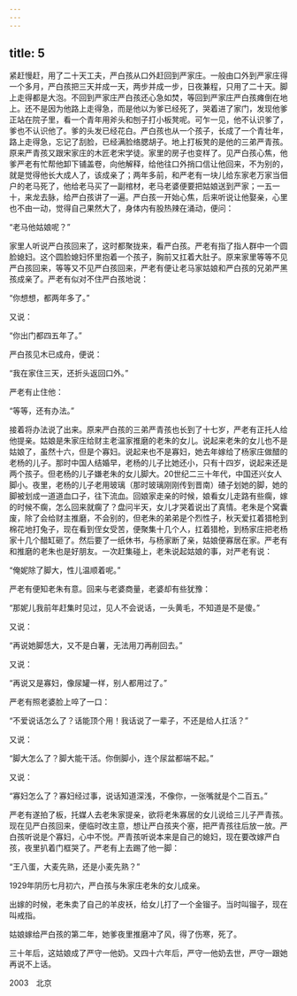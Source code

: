 ```yaml
---
---
---
```

title: 5
---




紧赶慢赶，用了二十天工夫，严白孩从口外赶回到严家庄。一般由口外到严家庄得一个多月，严白孩把三天并成一天，两步并成一步，日夜兼程，只用了二十天。脚上走得都是大泡。不回到严家庄严白孩还心急如焚，等回到严家庄严白孩瘫倒在地上。还不是因为他路上走得急，而是他以为爹已经死了，哭着进了家门，发现他爹正站在院子里，看一个青年用斧头和刨子打小板凳呢。可乍一见，他不认识爹了，爹也不认识他了。爹的头发已经花白。严白孩也从一个孩子，长成了一个青壮年，路上走得急，忘记了刮脸，已经满脸络腮胡子。地上打板凳的是他的三弟严青孩。原来严青孩又跟宋家庄的木匠老宋学徒。家里的房子也变样了。见严白孩心焦，他爹严老有忙帮他卸下铺盖卷，向他解释，给他往口外捎口信让他回来，不为别的，就是觉得他长大成人了，该成亲了；两年多前，和严老有一块儿给东家老万家当佃户的老马死了，他给老马买了一副棺材，老马老婆便要把姑娘送到严家；一五一十，来龙去脉，给严白孩讲了一遍。严白孩一开始心焦，后来听说让他娶亲，心里也不由一动，觉得自己果然大了，身体内有股热辣在涌动，便问：

“老马他姑娘呢？”

家里人听说严白孩回来了，这时都聚拢来，看严白孩。严老有指了指人群中一个圆脸媳妇。这个圆脸媳妇怀里抱着一个孩子，胸前又扛着大肚子。原来家里等等不见严白孩回来，等等又不见严白孩回来，严老有便让老马家姑娘和严白孩的兄弟严黑孩成亲了。严老有似对不住严白孩地说：

“你想想，都两年多了。”

又说：

“你出门都四五年了。”

严白孩见木已成舟，便说：

“我在家住三天，还折头返回口外。”

严老有止住他：

“等等，还有办法。”

接着将办法说了出来。原来严白孩的三弟严青孩也长到了十七岁，严老有正托人给他提亲。姑娘是朱家庄给财主老温家推磨的老朱的女儿。说起来老朱的女儿也不是姑娘了，虽然十六，但是个寡妇。说起来也不是寡妇，她去年嫁给了杨家庄做醋的老杨的儿子。那时中国人结婚早，老杨的儿子比她还小，只有十四岁，说起来还是两个孩子。但老杨的儿子嫌老朱的女儿脚大。20世纪二三十年代，中国还兴女人脚小。夜里，老杨的儿子老用玻璃（那时玻璃刚刚传到晋南）碴子划她的脚，她的脚被划成一道道血口子，往下流血。回娘家走亲的时候，娘看女儿走路有些瘸，嫁的时候不瘸，怎么回来就瘸了？盘问半天，女儿才哭着说出了真情。老朱是个窝囊废，除了会给财主推磨，不会别的，但老朱的弟弟是个烈性子，秋天爱扛着猎枪到棉花地打兔子，现在看到侄女受苦，便聚集十几个人，扛着猎枪，到杨家庄把老杨家十几个醋缸砸了。然后要了一纸休书，与杨家断了亲，姑娘便寡居在家。严老有和推磨的老朱也是好朋友。一次赶集碰上，老朱说起姑娘的事，对严老有说：

“俺妮除了脚大，性儿温顺着呢。”

严老有便知老朱有意。回来与老婆商量，老婆却有些犹豫：

“那妮儿我前年赶集时见过，见人不会说话，一头黄毛，不知道是不是傻。”

又说：

“再说她脚恁大，又不是白薯，无法用刀再削回去。”

又说：

“再说又是寡妇，像尿罐一样，别人都用过了。”

严老有照老婆脸上啐了一口：

“不爱说话怎么了？话能顶个用！我话说了一辈子，不还是给人扛活？”

又说：

“脚大怎么了？脚大能干活。你倒脚小，连个尿盆都端不起。”

又说：

“寡妇怎么了？寡妇经过事，说话知道深浅，不像你，一张嘴就是个二百五。”

严老有遂拍了板，托媒人去老朱家提亲，欲将老朱寡居的女儿说给三儿子严青孩。现在见严白孩回来，便临时改主意，想让严白孩夹个塞，把严青孩往后放一放。严白孩听说是个寡妇，心中不悦。严青孩听说本来是自己的媳妇，现在要改嫁严白孩，夜里扒着门框哭了。严老有上去踢了他一脚：

“王八蛋，大麦先熟，还是小麦先熟？”

1929年阴历七月初六，严白孩与朱家庄老朱的女儿成亲。

出嫁的时候，老朱卖了自己的羊皮袄，给女儿打了一个金镏子。当时叫镏子，现在叫戒指。

姑娘嫁给严白孩的第二年，她爹夜里推磨冲了风，得了伤寒，死了。

三十年后，这姑娘成了严守一他奶。又四十六年后，严守一他奶去世，严守一跟她再说不上话。

2003　北京